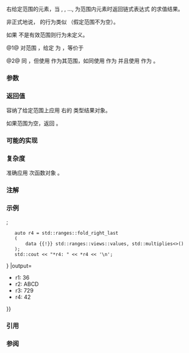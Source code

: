 {{cpp/ranges/title|fold_right_last}}
{{cpp/algorithm/ranges/navbar}}
{{dcl begin}}
{{dcl header|algorithm}}
{{dcl h|调用签名}}
{{dcl|num=1|since=c++23|1=
template&lt; std::bidirectional_iterator I, std::sentinel_for&lt;I&gt; S,
          /*indirectly-binary-right-foldable*/&lt;std::iter_value_t&lt;I&gt;, I&gt; F &gt;
requires std::constructible_from&lt;
             std::iter_value_t&lt;I&gt;, std::iter_reference_t&lt;I&gt;&gt;
constexpr auto
    fold_right_last( I first, S last, F f );
}}
{{dcl|num=2|since=c++23|1=
template&lt; ranges::bidirectional_range R,
          /*indirectly-binary-right-foldable*/&lt;
              ranges::range_value_t&lt;R&gt;, ranges::iterator_t&lt;R&gt;&gt; F &gt;
requires std::constructible_from&lt;
             ranges::range_value_t&lt;R&gt;, ranges::range_reference_t&lt;R&gt;&gt;
constexpr auto
    fold_right_last( R&amp;&amp; r, F f );
}}
{{dcl h|辅助概念}}
{{dcl|num=3|notes={{mark expos}}|1=
template&lt; class F, class T, class I &gt;
concept /*indirectly-binary-left-foldable*/ = /* 见说明 */;
}}
{{dcl|num=4|notes={{mark expos}}|1=
template&lt; class F, class T, class I &gt;
concept /*indirectly-binary-right-foldable*/ = /* 见说明 */;
}}
{{dcl end}}

右{{enwiki|Fold (higher-order function)|折叠}}给定范围的元素，当 {{tt|x{{sub|1}}}}, {{tt|x{{sub|2}}}}, ..., {{tt|x{{sub|n}}}} 为范围内元素时返回链式表达式 {{tt|f(x{{sub|1}}, f(x{{sub|2}}, ...f(x{{sub|n-1}} x{{sub|n}})))}} 的求值结果。

非正式地说，{{tt|ranges::fold_right_last}} 的行为类似 {{c|ranges::fold_left(views::reverse(r), *--last, /*flipped*/(f))}}（假定范围不为空）。

如果 {{range|first|last}} 不是有效范围则行为未定义。

@1@ 对范围 {{range|first|last}}，给定 {{c|U}} 为 {{c|decltype(ranges::fold_right(first, last, std::iter_value_t&lt;I&gt;(*first), f))}}，等价于
{{source|1=
if (first == last)
    return std::optional&lt;U&gt;();
I tail = ranges::prev(ranges::next(first, std::move(last)));
return std::optional&lt;U&gt;(std::in_place, ranges::fold_right(std::move(first), tail,
    std::iter_value_t&lt;I&gt;(*tail), std::move(f)));
}}

@2@ 同 {{v|1}}，但使用 {{c|r}} 作为其范围，如同使用 {{c|ranges::begin(r)}} 作为 {{c|first}} 并且使用 {{c|ranges::end(r)}} 作为 {{c|last}}。

{{ranges_fold_algos_helper_concepts|right}}

{{cpp/ranges/niebloid}}

===参数===
{{par begin}}
{{par range|3=要折叠的|sentinel=yes}}
{{par|r|应用折叠的范围}}
{{par|f|二元{{named req|FunctionObject|函数对象}}}}
{{par end}}

===返回值===
容纳了给定范围上应用 {{c|f}} 右{{enwiki|Fold (higher-order function)|折叠}}的 {{c|std::optional&lt;U&gt;}} 类型结果对象。

如果范围为空，返回 {{c|std::optional&lt;U&gt;()}}。

===可能的实现===
{{eq fun
|1=
struct fold_right_last_fn
{
    template&lt;std::bidirectional_iterator I, std::sentinel_for&lt;I&gt; S,
             /*indirectly-binary-right-foldable*/&lt;std::iter_value_t&lt;I&gt;, I&gt; F&gt;
    requires
        std::constructible_from&lt;std::iter_value_t&lt;I&gt;, std::iter_reference_t&lt;I&gt;&gt;
    constexpr auto operator()(I first, S last, F f) const
    {
        using U = decltype(
            ranges::fold_right(first, last, std::iter_value_t&lt;I&gt;(*first), f));

        if (first == last)
            return std::optional&lt;U&gt;();
        I tail = ranges::prev(ranges::next(first, std::move(last)));
        return std::optional&lt;U&gt;(std::in_place,
            ranges::fold_right(std::move(first), tail, std::iter_value_t&lt;I&gt;(*tail),
                               std::move(f)));
    }

    template&lt;ranges::bidirectional_range R,
             /*indirectly_binary_right_foldable*/&lt;
                 ranges::range_value_t&lt;R&gt;, ranges::iterator_t&lt;R&gt;&gt; F&gt;
    requires
        std::constructible_from&lt;ranges::range_value_t&lt;R&gt;, ranges::range_reference_t&lt;R&gt;&gt;
    constexpr auto operator()(R&amp;&amp; r, F f) const
    {
        return (*this)(ranges::begin(r), ranges::end(r), std::ref(f));
    }
};

inline constexpr fold_right_last_fn fold_right_last;
}}

===复杂度===
准确应用 {{c|ranges::distance(first, last)}} 次函数对象 {{c|f}}。

===注解===
{{ranges_fold_algos_table}}

{{feature test macro|__cpp_lib_ranges_fold|std=C++23|value=202207L|{{tt|std::ranges}} [[cpp/algorithm/ranges#受约束的折叠操作|折叠算法]]}}

===示例===
{{example
|code=
#include &lt;algorithm&gt;
#include &lt;functional&gt;
#include &lt;iostream&gt;
#include &lt;ranges&gt;
#include &lt;utility&gt;
#include &lt;vector&gt;

int main()
{
    auto v = {1, 2, 3, 4, 5, 6, 7, 8};
    std::vector&lt;std::string&gt; vs {"A", "B", "C", "D"};

    auto r1 = std::ranges::fold_right_last(v.begin(), v.end(), std::plus&lt;&gt;()); // (1)
    std::cout &lt;&lt; "*r1: " &lt;&lt; *r1 &lt;&lt; '\n';

    auto r2 = std::ranges::fold_right_last(vs, std::plus&lt;&gt;()); // (2)
    std::cout &lt;&lt; "*r2: " &lt;&lt; *r2 &lt;&lt; '\n';

    // 使用程序定义的函数对象（lambda-表达式）：
    auto r3 = std::ranges::fold_right_last(v, [](int x, int y) { return x + y + 99; });
    std::cout &lt;&lt; "*r3: " &lt;&lt; *r3 &lt;&lt; '\n';

    // 获得 vector 中的所有 pair 的 pair::second 的乘积：
    std::vector&lt;std::pair&lt;char, float&gt;&gt; data {{'A', 3.f}, {'B', 3.5f}, {'C', 4.f}};
    auto r4 = std::ranges::fold_right_last
    (
        data {{!}} std::ranges::views::values, std::multiplies&lt;&gt;()
    );
    std::cout &lt;&lt; "*r4: " &lt;&lt; *r4 &lt;&lt; '\n';
}
|output=
*r1: 36
*r2: ABCD
*r3: 729
*r4: 42
}}

===引用===
{{ref std c++23}}
{{ref std|title=Fold|id=alg.fold|section=27.6.18}}
{{ref std end}}

===参阅===
{{dsc begin}}
{{dsc inc|cpp/algorithm/ranges/dsc fold_right}}
{{dsc inc|cpp/algorithm/ranges/dsc fold_left}}
{{dsc inc|cpp/algorithm/ranges/dsc fold_left_first}}
{{dsc inc|cpp/algorithm/ranges/dsc fold_left_with_iter}}
{{dsc inc|cpp/algorithm/ranges/dsc fold_left_first_with_iter}}
{{dsc inc|cpp/algorithm/dsc accumulate}}
{{dsc inc|cpp/algorithm/dsc reduce}}
{{dsc end}}

{{langlinks|de|es|fr|it|ja|pl|pt|ru|en}}
